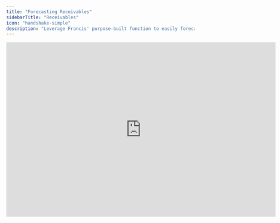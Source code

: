 ```yaml
---
title: "Forecasting Receivables"
sidebarTitle: "Receivables"
icon: "handshake-simple"
description: "Leverage Francis' purpose-built function to easily forecast receivables. "
---
```


<iframe width="720" height="466" src="https://www.loom.com/embed/1256a4359f8e4ed1af5636a267e4ebd2?sid=0929f679-6ef6-46f6-bf0d-56733a8dc102" frameborder="0" webkitallowfullscreen mozallowfullscreen allowfullscreen />

## Overview

When forecasting receivables, many users assume a certain number of payment days. To simplify this, Francis offers the `receivables()` function.

## Basics

The `receivables()` function accumulates revenue from previous months according to a specified number of payment days. It assumes each month has 30 days and looks back through earlier periods to identify revenue still owed.

Keep in mind:

* The payment days value must be a hardcoded number (not a cell reference).

* If you have multiple revenue streams with different payment terms, use separate `receivables()` functions for each revenue row.